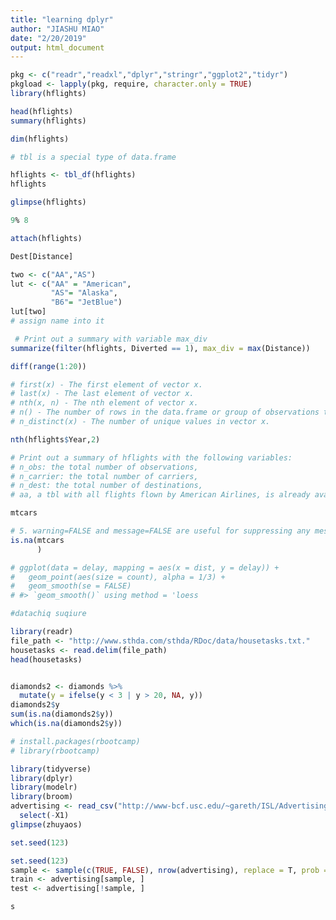 ```yaml
---
title: "learning dplyr"
author: "JIASHU MIAO"
date: "2/20/2019"
output: html_document
---
```


```r
pkg <- c("readr","readxl","dplyr","stringr","ggplot2","tidyr")
pkgload <- lapply(pkg, require, character.only = TRUE)
library(hflights)
```

```r
head(hflights)
summary(hflights)
```

```r
dim(hflights)
```
```r
# tbl is a special type of data.frame
```

```r
hflights <- tbl_df(hflights)
hflights
```
```r
glimpse(hflights)

9% 8
```

```r
attach(hflights)

```
```r
Dest[Distance]
```


```r
two <- c("AA","AS")
lut <- c("AA" = "American",
         "AS"= "Alaska",
         "B6"= "JetBlue")
lut[two]
# assign name into it 
```

```r
 # Print out a summary with variable max_div
summarize(filter(hflights, Diverted == 1), max_div = max(Distance))
```

```r
diff(range(1:20))
```

```r
# first(x) - The first element of vector x.
# last(x) - The last element of vector x.
# nth(x, n) - The nth element of vector x.
# n() - The number of rows in the data.frame or group of observations that summarize() describes.
# n_distinct(x) - The number of unique values in vector x.


```

```r
nth(hflights$Year,2)
```

```r
# Print out a summary of hflights with the following variables:
# n_obs: the total number of observations,
# n_carrier: the total number of carriers,
# n_dest: the total number of destinations,
# aa, a tbl with all flights flown by American Airlines, is already available.
```
```r
mtcars

# 5. warning=FALSE and message=FALSE are useful for suppressing any messages produced when loading packages
is.na(mtcars
      )
```

```r
# ggplot(data = delay, mapping = aes(x = dist, y = delay)) +
#   geom_point(aes(size = count), alpha = 1/3) +
#   geom_smooth(se = FALSE)
# #> `geom_smooth()` using method = 'loess
```

```r
#datachiq suqiure
```

```r
library(readr)
file_path <- "http://www.sthda.com/sthda/RDoc/data/housetasks.txt."
housetasks <- read.delim(file_path)
head(housetasks)



```

```r
diamonds2 <- diamonds %>% 
  mutate(y = ifelse(y < 3 | y > 20, NA, y))
diamonds2$y
sum(is.na(diamonds2$y))
which(is.na(diamonds2$y))

```


```r
# install.packages(rbootcamp)
# library(rbootcamp)
```
```r
library(tidyverse)
library(dplyr)
library(modelr)
library(broom)
advertising <- read_csv("http://www-bcf.usc.edu/~gareth/ISL/Advertising.csv") %>%
  select(-X1)
glimpse(zhuyaos)

set.seed(123)


```

```r
set.seed(123)
sample <- sample(c(TRUE, FALSE), nrow(advertising), replace = T, prob = c(0.6,0.4))
train <- advertising[sample, ]
test <- advertising[!sample, ]


```


```r
s
```

```r



```
















